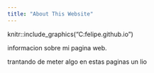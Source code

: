 ```yaml
---
title: "About This Website"
---
```

knitr::include_graphics("C:\Users\andres felipe\Desktop\semillero\toyaESTADISTICO.github.io\media")

informacion sobre mi pagina web.

trantando de meter algo en estas paginas un lio